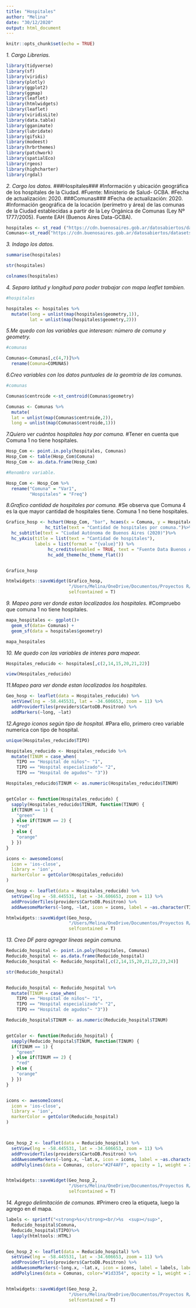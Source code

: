 ---
title: "Hospitales"
author: "Melina"
date: "30/12/2020"
output: html_document
---

```{r setup, include=FALSE}
knitr::opts_chunk$set(echo = TRUE)

```

*1. Cargo Librerias.*
```{r}
library(tidyverse)
library(sf)
library(viridis)
library(plotly)
library(ggplot2)
library(ggmap)
library(leaflet)
library(htmlwidgets)
library(leaflet)
library(viridisLite)
library(data.table)
library(gganimate)
library(lubridate)
library(gifski)
library(modeest)
library(hrbrthemes)
library(patchwork)
library(spatialEco)
library(rgeos)
library(highcharter)
library(rgdal)


```

*2. Cargo los datos.*
###Hospitales###
#Información y ubicación geográfica de los hospitales de la Ciudad.
#Fuente: Ministerio de Salud- GCBA.
#Fecha de actualización: 2020.
###Comunas###
#Fecha de actualización: 2020.
#Información geográfica de la locación (perímetro y área) de las comunas de la Ciudad establecidas a partir de la Ley Orgánica de Comunas (Ley Nº 1777/2005). Fuente EAH (Buenos Aires Data-GCBA).
```{r}
hospitales <- st_read ("https://cdn.buenosaires.gob.ar/datosabiertos/datasets/salud/hospitales/hospitales.geojson")
Comunas<-st_read("https://cdn.buenosaires.gob.ar/datosabiertos/datasets/comunas/CABA_comunas.geojson")

```

*3. Indago los datos.*
```{r}
summarise(hospitales)

str(hospitales)

colnames(hospitales)

```

*4. Separo latitud y longitud para poder trabajar con mapa leaflet tambien.* 
```{r}
#hospitales

hospitales <- hospitales %>%
  mutate(long = unlist(map(hospitales$geometry,1)),
         lat = unlist(map(hospitales$geometry,2)))

```


*5.Me quedo con las variables que interesan: número de comuna y geometry.*
```{r}

#comunas

Comunas<-Comunas[,c(4,7)]%>%
  rename(Comuna=COMUNAS)

```


*6.Creo variables con los datos puntuales de la geomtría de las comunas.*
```{r}

#comunas

Comunas$centroide <-st_centroid(Comunas$geometry)

Comunas <- Comunas %>%
  mutate(
  lat = unlist(map(Comunas$centroide,2)),
  long = unlist(map(Comunas$centroide,1)))

```

*7.Quiero ver cuántos hospitales hay por comuna.*
#Tener en cuenta que Comuna 1 no tiene hospitales. 
```{r}

Hosp_Com <- point.in.poly(hospitales, Comunas)
Hosp_Com <- table(Hosp_Com$Comuna)
Hosp_Com <- as.data.frame(Hosp_Com)

#Renombro variable. 

Hosp_Com <- Hosp_Com %>%
  rename("Comuna" = "Var1",
         "Hospitales" = "Freq")

```

*8.Grafico cantidad de hospitales por comuna.*
#Se observa que Comuna 4 es la que mayor cantidad de hospitales tiene. Comuna 1 no tiene hospitales. 
```{r}


Grafico_hosp <- hchart(Hosp_Com, "bar", hcaes(x = Comuna, y = Hospitales, group = Hospitales))  %>% hc_add_theme(hc_theme_gridlight()) %>%
               hc_title(text = "Cantidad de hospitales por comuna.")%>%
  hc_subtitle(text = "Ciudad Autónoma de Buenos Aires (2020)")%>%
  hc_yAxis(title = list(text = "Cantidad de hospitales"),
           labels = list(format = "{value}")) %>%
                hc_credits(enabled = TRUE, text = "Fuente Data Buenos Aires- GCBA", style = list(fontSize = "12px"))%>%
                hc_add_theme(hc_theme_flat())


Grafico_hosp

htmlwidgets::saveWidget(Grafico_hosp,
                        "/Users/Melina/OneDrive/Documentos/Proyectos R/Proyecto final/Hospitales_Comuna.html",
                        selfcontained = T)
```


*9. Mapeo para ver donde estan localizados los hospitales.*
#Compruebo que comuna 1 no tiene hospitales. 
```{r}
mapa_hospitales <- ggplot()+
  geom_sf(data= Comunas) +
  geom_sf(data = hospitales$geometry)

mapa_hospitales
```



*10. Me quedo con las variables de interes para mapear.*
```{r}
Hospitales_reducido <- hospitales[,c(2,14,15,20,21,22)]

view(Hospitales_reducido)

```



*11.Mapeo para ver donde estan localizados los hospitales.*
```{r}

Geo_hosp <- leaflet(data = Hospitales_reducido) %>% 
  setView(lng = -58.445531, lat = -34.606653, zoom = 11) %>%
  addProviderTiles(providers$CartoDB.Positron) %>%
  addMarkers(~long, ~lat)

```

*12.Agrego iconos según tipo de hospital.*
#Para ello, primero creo variable numerica con tipo de hospital. 
```{r}

unique(Hospitales_reducido$TIPO)

Hospitales_reducido <- Hospitales_reducido %>%
  mutate(TINUM = case_when(
    TIPO == "Hospital de niños"~ "1",
    TIPO == "Hospital especializado"~ "2",
    TIPO == "Hospital de agudos"~ "3"))

Hospitales_reducido$TINUM <- as.numeric(Hospitales_reducido$TINUM)


getColor <- function(Hospitales_reducido) {
  sapply(Hospitales_reducido$TINUM, function(TINUM) {
  if(TINUM == 1) {
    "green"
  } else if(TINUM == 2) {
    "red"
  } else {
    "orange"
  } })
}

icons <- awesomeIcons(
  icon = 'ios-close',
  library = 'ion',
  markerColor = getColor(Hospitales_reducido)
)

Geo_hosp <- leaflet(data = Hospitales_reducido) %>% 
  setView(lng = -58.445531, lat = -34.606653, zoom = 11) %>%
  addProviderTiles(providers$CartoDB.Positron) %>%
  addAwesomeMarkers(~long, ~lat, icon = icons, label = ~as.character(TIPO))

htmlwidgets::saveWidget(Geo_hosp,
                        "/Users/Melina/OneDrive/Documentos/Proyectos R/Proyecto final/Hospitales_Mapa.html",
                        selfcontained = T)


```


*13. Creo DF para agregar líneas según comuna.*
```{r}

Reducido_hospital <- point.in.poly(hospitales, Comunas)
Reducido_hospital <- as.data.frame(Reducido_hospital)
Reducido_hospital <- Reducido_hospital[,c(2,14,15,20,21,22,23,24)]

str(Reducido_hospital)


Reducido_hospital <- Reducido_hospital %>%
  mutate(TINUM = case_when(
    TIPO == "Hospital de niños"~ "1",
    TIPO == "Hospital especializado"~ "2",
    TIPO == "Hospital de agudos"~ "3"))

Reducido_hospital$TINUM <- as.numeric(Reducido_hospital$TINUM)


getColor <- function(Reducido_hospital) {
  sapply(Reducido_hospital$TINUM, function(TINUM) {
  if(TINUM == 1) {
    "green"
  } else if(TINUM == 2) {
    "red"
  } else {
    "orange"
  } })
}


icons <- awesomeIcons(
  icon = 'ios-close',
  library = 'ion',
  markerColor = getColor(Reducido_hospital)
)



Geo_hosp_2 <- leaflet(data = Reducido_hospital) %>% 
  setView(lng = -58.445531, lat = -34.606653, zoom = 11) %>%
  addProviderTiles(providers$CartoDB.Positron) %>%
  addAwesomeMarkers(~long.x, ~lat.x, icon = icons, label = ~as.character(TIPO)) %>%
  addPolylines(data = Comunas, color="#2F4AFF", opacity = 1, weight = 2)


htmlwidgets::saveWidget(Geo_hosp_2,
                        "/Users/Melina/OneDrive/Documentos/Proyectos R/Proyecto final/Hospitales_Mapa.html",
                        selfcontained = T)
```

*14. Agrego delimitación de comunas.*
#Primero creo la etiqueta, luego la agrego en el mapa. 
```{r}


labels <- sprintf("<strong>%s</strong><br/>%s  <sup></sup>",
  Reducido_hospital$Comuna, 
  Reducido_hospital$TIPO)%>%
  lapply(htmltools::HTML)


Geo_hosp_2 <- leaflet(data = Reducido_hospital) %>% 
  setView(lng = -58.445531, lat = -34.606653, zoom = 11) %>%
  addProviderTiles(providers$CartoDB.Positron) %>%
  addAwesomeMarkers(~long.x, ~lat.x, icon = icons, label = labels, labelOptions = labelOptions(textsize = "15px")) %>%
  addPolylines(data = Comunas, color="#1d3354", opacity = 1, weight = 2)


htmlwidgets::saveWidget(Geo_hosp_2,
                        "/Users/Melina/OneDrive/Documentos/Proyectos R/Proyecto final/Hospitales_Mapa.html",
                        selfcontained = T)

```







